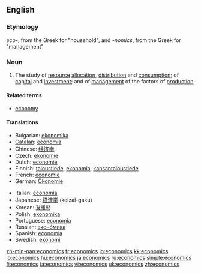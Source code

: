 ==English==
{{wikipedia}}

===Etymology===
''eco-'', from the Greek for "household", and ''-nomics'', from the Greek for "management"

===Noun===
{{en-noun|-}}

# {{context|Social sciences}} The study of [[resource]] [[allocation]], [[distribution]] and [[consumption]]; of [[capital]] and [[investment]]; and of [[management]] of the factors of [[production]].

====Related terms====
* [[economy]]

====Translations====
{{trans-top|study}}
* Bulgarian: [[ekonomika]]
* [[Catalan]]: [[economia]] {{f}}
* Chinese: [[经济学]]
* Czech: [[ekonomie#Czech|ekonomie]] {{f}}
* Dutch: [[economie]]
* Finnish: [[taloustiede]], [[ekonomia]], [[kansantaloustiede]]
* French: [[économie]]
* German: [[Ökonomie]] {{f}}
{{trans-mid}}
* Italian: [[economia]] {{f}}
* Japanese: [[経済学]] (keizai-gaku)
* Korean: [[경제학]]
* Polish: [[ekonomika]]
* Portuguese: [[economia]]
* Russian: [[эконóмика]] {{f}}
* Spanish: [[economía]]
* Swedish: [[ekonomi]]
{{trans-bottom}}

[[zh-min-nan:economics]]
[[fr:economics]]
[[io:economics]]
[[kk:economics]]
[[lo:economics]]
[[hu:economics]]
[[ja:economics]]
[[ru:economics]]
[[simple:economics]]
[[fi:economics]]
[[ta:economics]]
[[vi:economics]]
[[uk:economics]]
[[zh:economics]]